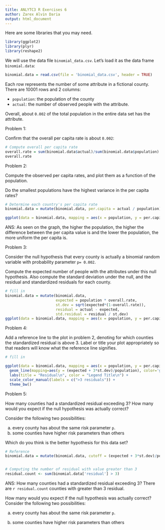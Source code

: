 ```yaml
---
title: ANLYTC3 R Exercises 6
author: Zarex Alvin Daria
output: html_document
---
```


Here are some libraries that you may need.
```r
library(ggplot2)
library(plyr)
library(reshape2)
```

We will use the data file `binomial_data.csv`. Let's load it as the data frame `binomial.data`:

```r
binomial.data = read.csv(file = 'binomial_data.csv', header = TRUE)
```

Each row represents the number of some attribute in a fictional county. There are 10001 rows and 2 columns:

* `population`: the population of the county
* `actual`: the number of observed people with the attribute.

Overall, about `0.002` of the total population in the entire data set has the attribute.

Problem 1: 

Confirm that the overall per capita rate is about `0.002`:

```r
# Compute overall per capita rate
overall.rate = sum(binomial.data$actual)/sum(binomial.data$population)
overall.rate

```

Problem 2:

Compute the observed per capita rates, and plot them as a function of the population. 

Do the smallest populations have the highest variance in the per capita rates? 

```r
# Determine each country's per capita rate
binomial.data = mutate(binomial.data, per.capita = actual / population)

ggplot(data = binomial.data, mapping = aes(x = population, y = per.capita)) + geom_point()
```

ANS: 
As seen on the graph, the higher the population, the higher the difference between the per capita value is and the lower the population, the more uniform the per capita is.


Problem 3:

Consider the null hypothesis that every county is actually a binomial random variable with probability parameter `p= 0.002`. 

Compute the expected number of people with the attributes under this null hypothesis. Also compute the standard deviation under the null, and the residual and standardized residuals for each county.

```r
# fill in
binomial.data = mutate(binomial.data, 
                       expected = population * overall.rate,
                       st.dev = sqrt(expected*(1-overall.rate)),
                       residual = actual - expected,
                       std.residual = residual / st.dev)
ggplot(data = binomial.data, mapping = aes(x = population, y = per.capita)) + geom_point()
```

Problem 4:

Add a reference line to the plot in problem 2, denoting for which counties the standardized residual is above 3. Label or title your plot appropriately so that readers will know what the reference line signifies.

```r
# fill in

ggplot(data = binomial.data, mapping = aes(x = population, y = per.capita)) + geom_point() + 
  geom_line(mapping=aes(y = (expected + 3*st.dev)/population), color='green', size = 2) +
  labs(title = "Residual\n", color = "Legend Title\n") + 
  scale_color_manual(labels = c(">3 residuals")) +
  theme_bw()
```


Problem 5:

How many counties had a standardized residual exceeding 3? How many would you expect if the null hypothesis was actually correct? 

Consider the following two possibilities:

a) every county has about the same risk parameter `p`. 
b) some counties have higher risk parameters than others

Which do you think is the better hypothesis for this data set?

```r

# Reference 
binomial.data = mutate(binomial.data, cutoff = (expected + 3*st.dev)/population, above.cutoff = per.capita > cutoff)


# Computing the number of residual with value greater than 3
residual.count <- sum(binomial.data['residual'] > 3)
```

ANS: 
How many counties had a standardized residual exceeding 3?
There are `r residual.count` counties with greater than 3 residual.

How many would you expect if the null hypothesis was actually correct? Consider the following two possibilities:

a) every county has about the same risk parameter `p`. 


b) some counties have higher risk parameters than others
 
